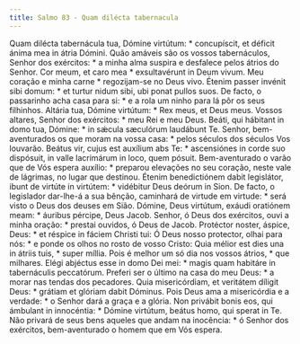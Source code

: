 ```yaml
---
title: Salmo 83 - Quam dilécta tabernacula
---
```


<div class="grid grid-cols-2 gap-5">
  <span class="col-6 dropcaps text-justify">
    Quam dilécta tabernácula tua, Dómine virtútum: * concupíscit, et déficit
    ánima mea in átria Dómini.
  </span>
  <span class="col-6 dropcaps text-justify">
    Quão amáveis são os vossos tabernáculos, Senhor dos exércitos: * a minha
    alma suspira e desfalece pelos átrios do Senhor.
  </span>
  <span class="col-6 text-justify">
    Cor meum, et caro mea * exsultavérunt in Deum vivum.
  </span>
  <span class="col-6 text-justify">
    Meu coração e minha carne * regozijam-se no Deus vivo.
  </span>
  <span class="col-6 text-justify">
    Étenim passer invénit sibi domum: * et turtur nidum sibi, ubi ponat pullos
    suos.
  </span>
  <span class="col-6 text-justify">
    De facto, o passarinho acha casa para si: * e a rola um ninho para lá pôr os
    seus filhinhos.
  </span>
  <span class="col-6 text-justify">
    Altária tua, Dómine virtútum: * Rex meus, et Deus meus.
  </span>
  <span class="col-6 text-justify">
    Vossos altares, Senhor dos exércitos: * meu Rei e meu Deus.
  </span>
  <span class="col-6 text-justify">
    Beáti, qui hábitant in domo tua, Dómine: * in sǽcula sæculórum laudábunt Te.
  </span>
  <span class="col-6 text-justify">
    Senhor, bem-aventurados os que moram na vossa casa: * pelos séculos dos
    séculos Vos louvarão.
  </span>
  <span class="col-6 text-justify">
    Beátus vir, cujus est auxílium abs Te: * ascensiónes in corde suo dispósuit,
    in valle lacrimárum in loco, quem pósuit.
  </span>
  <span class="col-6 text-justify">
    Bem-aventurado o varão que de Vós espera auxílio: * preparou elevações no
    seu coração, neste vale de lágrimas, no lugar que destinou.
  </span>
  <span class="col-6 text-justify">
    Étenim benedictiónem dabit legislátor, ibunt de virtúte in virtútem: *
    vidébitur Deus deórum in Sion.
  </span>
  <span class="col-6 text-justify">
    De facto, o legislador dar-lhe-á a sua bênção, caminhará de virtude em
    virtude: * será visto o Deus dos deuses em Sião.
  </span>
  <span class="col-6 text-justify">
    Dómine, Deus virtútum, exáudi oratiónem meam: * áuribus pércipe, Deus Jacob.
  </span>
  <span class="col-6 text-justify">
    Senhor, ó Deus dos exércitos, ouvi a minha oração: * prestai ouvidos, ó Deus
    de Jacob.
  </span>
  <span class="col-6 text-justify">
    Protéctor noster, áspice, Deus: * et réspice in fáciem Christi tui:
  </span>
  <span class="col-6 text-justify">
    Ó Deus nosso protector, olhai para nós: * e ponde os olhos no rosto de vosso
    Cristo:
  </span>
  <span class="col-6 text-justify">
    Quia mélior est dies una in átriis tuis, * super míllia.
  </span>
  <span class="col-6 text-justify">
    Pois é melhor um só dia nos vossos átrios, * que milhares.
  </span>
  <span class="col-6 text-justify">
    Elégi abjéctus esse in domo Dei mei: * magis quam habitáre in tabernáculis
    peccatórum.
  </span>
  <span class="col-6 text-justify">
    Preferi ser o último na casa do meu Deus: * a morar nas tendas dos
    pecadores.
  </span>
  <span class="col-6 text-justify">
    Quia misericórdiam, et veritátem díligit Deus: * grátiam et glóriam dabit
    Dóminus.
  </span>
  <span class="col-6 text-justify">
    Pois Deus ama a misericórdia e a verdade: * o Senhor dará a graça e a
    glória.
  </span>
  <span class="col-6 text-justify">
    Non privábit bonis eos, qui ámbulant in innocéntia: * Dómine virtútum,
    beátus homo, qui sperat in Te.
  </span>
  <span class="col-6 text-justify">
    Não privará de seus bens aqueles que andam na inocência: * ó Senhor dos
    exércitos, bem-aventurado o homem que em Vós espera.
  </span>
</div>
